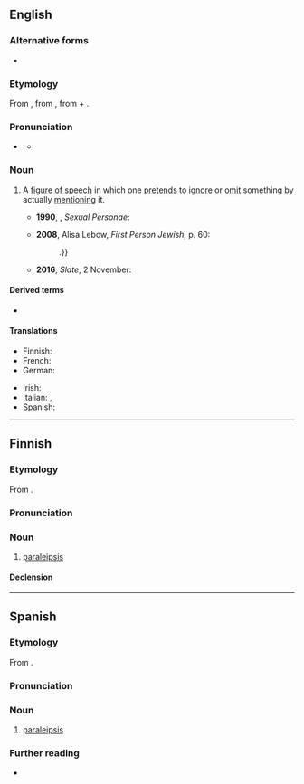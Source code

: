 ==English==

===Alternative forms===
* {{alter|en|paralepsis|paraleipsis}}

===Etymology===
From {{der|en|grc|παράλειψις|t=omission}}, from {{m|grc|παραλείπω|t=I pass over}}, from {{m|grc|παρά|t=by, near}} + {{m|grc|λείπω|t=I leave}}.
{{root|en|ine-pro|*preh₂-}}

===Pronunciation===
* {{a|UK|US}} {{IPA|en|/ˌpæ.ɹəˈlɪp.sɪs/}}
** {{audio|en|LL-Q1860 (eng)-Vealhurl-paralipsis.wav|Audio (UK)}}

===Noun===
{{examples|
* [[needless to say]]
* [[not to mention]]
* “I will not speak of my adversary's scandalous venality and rapacity, his brutal conduct, his treachery and malice”
}}
{{en-noun|~|paraleipses}}

# {{lb|en|rhetoric|linguistics}} A [[figure of speech]] in which one [[pretend]]s to [[ignore]] or [[omit]] something by actually [[mention]]ing it. {{defdate|from 16th c.}}
#: {{syn|en|apophasis|preterition}}
#*'''1990''', {{w|Camille Paglia}}, ''Sexual Personae'':
#*: {{quote|en|These negatives are a '''paraleipsis''': what cannot be done to the soul ''can'' be done to the body.}}
#*'''2008''', Alisa Lebow, ''First Person Jewish'', p. 60:
#*: {{quote|en|Oxenberg tells us twice that she does not talk about the sister who died. She fools no one with this '''paralipsis''' {{...}}.}}
#*'''2016''', ''Slate'', 2 November:
#*: {{quote|en|What's left to consider? I am loath to bring up Trump's '''paralipsis'''.}}

====Derived terms====
* {{l|en|paraliptic}}

====Translations====
{{trans-top-see|figure of speech|apophasis}}
* Finnish: {{t|fi|paralipsis}}
* French: {{t+|fr|paralipse|f}}
* German: {{t+|de|Paralipse|f}}
{{trans-mid}}
* Irish: {{t|ga|parathagra|m}}
* Italian: {{t|it|paralissi|f}}, {{t+|it|preterizione|f}}
* Spanish: {{t+|es|paralipsis}}
{{trans-bottom}}
{{C|en|Figures of speech}}

----

==Finnish==

===Etymology===
From {{bor|fi|grc|παράλειψις}}.

===Pronunciation===
{{fi-p}}

===Noun===
{{fi-noun}}

# {{lb|fi|rhetoric}} [[paraleipsis]]
#: {{syn|fi|apofaasi|katafaasi|preteritio}}

====Declension====
{{fi-decl-vastaus|paralipsi|a}}

----

==Spanish==
{{wikipedia|lang=es}}

===Etymology===
From {{bor|es|grc|παράλειψις|t=omission}}.
{{root|es|ine-pro|*preh₂-}}

===Pronunciation===
{{es-pr}}

===Noun===
{{es-noun|f}}

# {{lb|es|rhetoric}} [[paraleipsis]]

===Further reading===
* {{R:es:DRAE}}